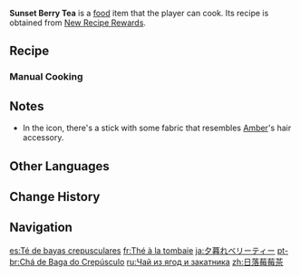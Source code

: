 {{Food Infobox
|id              = 108443
|description     = A fruity drink with a pleasantly sour taste.
|desc_suspicious = You added sugar to temper the sourness of the tea but accidentally lost control of the added quantity. What should have been a thirst-quenching beverage has now become a throat-clenching liquid. Water, let's have some more water...
|desc_basic      = This scented tea gives off the pleasant aroma of fresh fruit. Its cold and refreshing taste is sure to dispel the stifling heat with each gulp.
|desc_delicious  = The redolence of tea carries your thoughts away. With one sip of this tea, you feel as if you are lazing in a flourishing orchard, tipsy in the gentle breeze that carries a fruity scent.
|type            = ATK-Boosting Dishes
|effect          = Increases all party members' ATK by (var1) for 300s.
|effectType      = ATK Up
|eff_suspicious1 = 160
|eff_basic1      = 194
|eff_delicious1  = 228
|quality         = 3
|variant         = 
|recipe          = [[Mail/New Recipe Rewards|New Recipe Rewards]] Mail
|event           = New Recipe Rewards
|recipe_event    = yes
}}
'''Sunset Berry Tea''' is a [[food]] item that the player can cook. Its recipe is obtained from [[Mail/New Recipe Rewards|New Recipe Rewards]].

==Recipe==
{{Recipe
|type = Cooking
|Sunsettia = 3
|Berry = 3
|Sugar = 2
|sort = Sunsettia;Berry;Sugar
}}

===Manual Cooking===
{{Manual Cooking}}

==Notes==
* In the icon, there's a stick with some fabric that resembles [[Amber]]'s hair accessory.

==Other Languages==
{{Other Languages
|en      = Sunset Berry Tea
|zhs     = 日落莓莓茶
|zhs_rm  = Rìluò Méiméi-chá
|zht     = 日落莓莓茶
|zht_rm  = Rìluò Méiméi-chá
|zh_tl   = Sunset Berry-Berry Tea
|ja      = 夕暮れベリーティー
|ja_rm   = Yuugure Berii Tii
|ja_tl   = Sunset Berry Tea
|ko      = 일몰베리 티
|ko_tl   = Sunset Berry Tea
|es      = Té de bayas crepusculares
|es_tl   = Twilight Berry Tea
|fr      = Thé à la tombaie
|fr_tl   = {{tt|Valberry|Fallberry}} Tea
|ru      = Чай из ягод и закатника
|ru_tl   = Berry and Sunsettia Tea
|th      = Sunset Berry Tea
|vi      = Trà Nhật Lạc
|vi_tl   = 
|de      = Dämmerfrucht-Beerentee
|de_tl   = Dusk Fruit Berry Tea
|id      = Sunset Berry Tea
|pt      = Chá de Baga do Crepúsculo
|pt_tl   = 
|tr      = Günbatımı Böğürtlen Çayı
|tr_tl   = Sunset Blackberry Tea
|it      = Tè alle Vesprobacche
|it_tl   = 
}}

==Change History==
{{Change History|3.0}}

==Navigation==
{{Food Navbox|type=Event-Exclusive Dishes}}

[[es:Té de bayas crepusculares]]
[[fr:Thé à la tombaie]]
[[ja:夕暮れベリーティー]]
[[pt-br:Chá de Baga do Crepúsculo]]
[[ru:Чай из ягод и закатника]]
[[zh:日落莓莓茶]]
